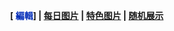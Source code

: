 {{维基百科:每日图片/2010年7月12日}}
<div align="right">
'''<span class="noprint plainlinksneverexpand">[{{fullurl:Portal:数学/fpic|action=edit}} <span style="color: #002bb8;" title="Edit">編輯</span>]</span> | [[wikipedia:每日图片|每日图片]] | [[wikipedia:特色图片|特色图片]] | [[Special:Random/Image|随机展示]] '''
</div>